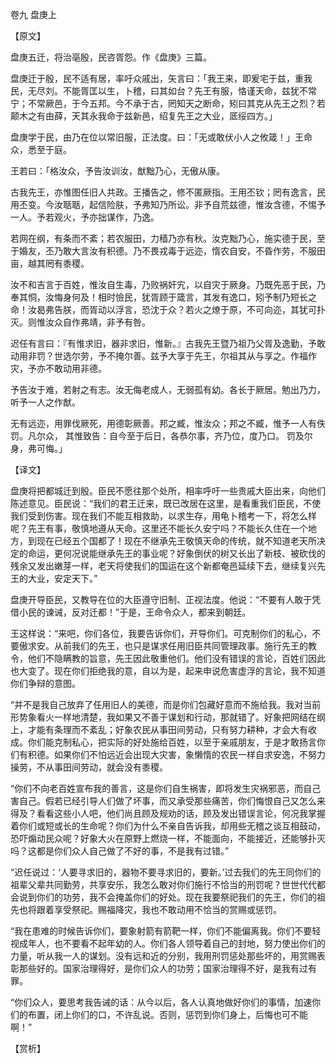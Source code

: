 

卷九 盘庚上

【原文】

盘庚五迁，将治亳殷，民咨胥怨。作《盘庚》三篇。

盘庚迁于殷，民不适有居，率吁众戚出，矢言曰：「我王来，即爰宅于兹，重我民，无尽刘。不能胥匡以生，卜稽，曰其如台？先王有服，恪谨天命，兹犹不常宁；不常厥邑，于今五邦。今不承于古，罔知天之断命，矧曰其克从先王之烈？若颠木之有由薛，天其永我命于兹新邑，绍复先王之大业，厎绥四方。」

盘庚学于民，由乃在位以常旧服，正法度。曰：「无或敢伏小人之攸箴！」王命众，悉至于庭。

王若曰：「格汝众，予告汝训汝，猷黜乃心，无傲从康。

古我先王，亦惟图任旧人共政。王播告之，修不匿厥指。王用丕钦；罔有逸言，民用丕变。今汝聒聒，起信险肤，予弗知乃所讼。非予自荒兹德，惟汝含德，不惕予一人。予若观火，予亦拙谋作，乃逸。

若网在纲，有条而不紊；若农服田，力穑乃亦有秋。汝克黜乃心，施实德于民，至于婚友，丕乃敢大言汝有积德。乃不畏戎毒于远迩，惰农自安，不昏作劳，不服田亩，越其罔有黍稷。

汝不和吉言于百姓，惟汝自生毒，乃败祸奸宄，以自灾于厥身。乃既先恶于民，乃奉其恫，汝悔身何及！相时憸民，犹胥顾于箴言，其发有逸口，矧予制乃短长之命！汝曷弗告朕，而胥动以浮言，恐沈于众？若火之燎于原，不可向迩，其犹可扑灭。则惟汝众自作弗靖，非予有咎。

迟任有言曰：『有惟求旧，器非求旧，惟新。』古我先王暨乃祖乃父胥及逸勤，予敢动用非罚？世选尔劳，予不掩尔善。兹予大享于先王，尔祖其从与享之。作福作灾，予亦不敢动用非德。

予告汝于难，若射之有志。汝无侮老成人，无弱孤有幼。各长于厥居。勉出乃力，听予一人之作猷。

无有远迩，用罪伐厥死，用德彰厥善。邦之臧，惟汝众；邦之不臧，惟予一人有佚罚。凡尔众， 其惟致告：自今至于后日，各恭尔事，齐乃位，度乃口。 罚及尔身，弗可悔。」

【译文】

盘庚将把都城迁到殷。臣民不愿往那个处所，相率呼吁一些贵戚大臣出来，向他们陈述意见。臣民说：“我们的君王迁来，既已改居在这里，是看重我们臣民，不使我们受到伤害。现在我们不能互相救助，以求生存，用龟卜稽考一下，将怎么样呢？先王有事，敬慎地遵从天命。这里还不能长久安宁吗？不能长久住在一个地方，到现在已经五个国都了！现在不继承先王敬慎天命的传统，就不知道老天所决定的命运，更何况说能继承先王的事业呢？好象倒伏的树又长出了新枝、被砍伐的残余又发出嫩芽一样，老天将使我们的国运在这个新都奄邑延续下去，继续复兴先王的大业，安定天下。”

盘庚开导臣民，又教导在位的大臣遵守旧制、正视法度。他说：“不要有人敢于凭借小民的谏诫，反对迁都！”于是，王命令众人，都来到朝廷。

王这样说：“来吧，你们各位，我要告诉你们，开导你们。可克制你们的私心，不要傲求安。从前我们的先王，也只是谋求任用旧臣共同管理政事。施行先王的教令，他们不隐瞒教的旨意，先王因此敬重他们。他们没有错误的言论，百姓们因此也大变了。现在你们拒绝我的意，自以为是，起来申说危害虚浮的言论，我不知道你们争辩的意图。

“并不是我自己放弃了任用旧人的美德，而是你们包藏好意而不施给我。我对当前形势象看火一样地清楚，我如果又不善于谋划和行动，那就错了。好象把网结在纲上，才能有条理而不紊乱；好象农民从事田间劳动，只有努力耕种，才会大有收成。你们能克制私心，把实际的好处施给百姓，以至于亲戚朋友，于是才敢扬言你们有积德。如果你们不怕远近会出现大灾害，象懒惰的农民一样自求安逸，不努力操劳，不从事田间劳动，就会没有黍稷。

“你们不向老百姓宣布我的善言，这是你们自生祸害，即将发生灾祸邪恶，而自己害自己。假若已经引导人们做了坏事，而又承受那些痛苦，你们悔恨自己又怎么来得及？看看这些小人吧，他们尚且顾及规劝的话，顾及发出错误言论，何况我掌握着你们或短或长的生命呢？你们为什么不亲自告诉我，却用些无稽之谈互相鼓动，恐吓煽动民众呢？好象大火在原野上燃烧一样，不能面向，不能接近，还能够扑灭吗？这都是你们众人自己做了不好的事，不是我有过错。”

“迟任说过：‘人要寻求旧的，器物不要寻求旧的，要新。’过去我们的先王同你们的祖辈父辈共同勤劳，共享安乐，我怎么敢对你们施行不恰当的刑罚呢？世世代代都会说到你们的功劳，我不会掩盖你们的好处。现在我要祭祀我们的先王，你们的祖先也将跟着享受祭祀。赐福降灾，我也不敢动用不恰当的赏赐或惩罚。

“我在患难的时候告诉你们，要象射箭有箭靶一样，你们不能偏离我。你们不要轻视成年人，也不要看不起年幼的人。你们各人领导着自己的封地，努力使出你们的力量，听从我一人的谋划。没有远和近的分别，我用刑罚惩处那些坏的，用赏赐表彰那些好的。国家治理得好，是你们众人的功劳；国家治理得不好，是我有过有罪。

“你们众人，要思考我告诫的话：从今以后，各人认真地做好你们的事情，加速你们的布置，闭上你们的口，不许乱说。否则，惩罚到你们身上，后悔也可不能啊！”

【赏析】

